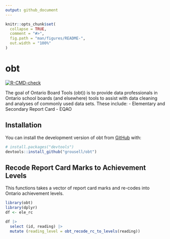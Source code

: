 ```yaml
---
output: github_document
---
```


<!-- README.md is generated from README.Rmd. Please edit that file -->

```r
knitr::opts_chunk$set(
  collapse = TRUE,
  comment = "#>",
  fig.path = "man/figures/README-",
  out.width = "100%"
)
```

# obt

<!-- badges: start -->
[![R-CMD-check](https://github.com/grousell/obt/actions/workflows/R-CMD-check.yaml/badge.svg)](https://github.com/grousell/obt/actions/workflows/R-CMD-check.yaml)
<!-- badges: end -->

The goal of Ontario Board Tools (obt)) is to provide data professionals in Ontario school boards (and elsewhere) tools to assist with data cleaning and analyses of commonly used data sets. These include:
- Elementary and Secondary Report Card
- EQAO

## Installation

You can install the development version of obt from [GitHub](https://github.com/) with:

``` r
# install.packages("devtools")
devtools::install_github("grousell/obt")
```

## Recode Report Card Marks to Achievement Levels 

This functions takes a vector of report card marks and re-codes into Ontario achievement levels. 
```r
library(obt)
library(dplyr)
df <- ele_rc

df |>
  select (id, reading) |> 
  mutate (reading_level = obt_recode_rc_to_levels(reading))
  
```

